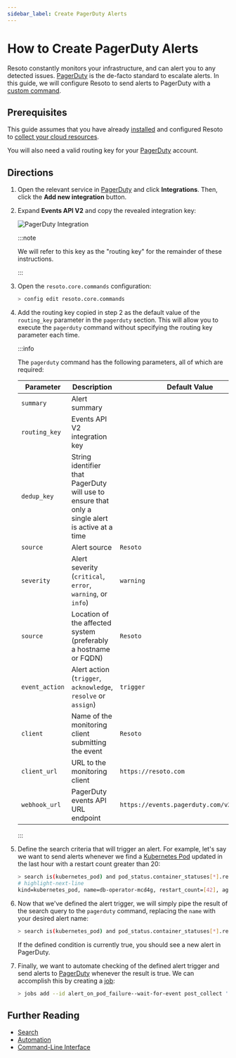 ```yaml
---
sidebar_label: Create PagerDuty Alerts
---
```


# How to Create PagerDuty Alerts

Resoto constantly monitors your infrastructure, and can alert you to any detected issues. [PagerDuty](https://pagerduty.com) is the de-facto standard to escalate alerts. In this guide, we will configure Resoto to send alerts to PagerDuty with a [custom command](../../../reference/cli/index.mdx).

## Prerequisites

This guide assumes that you have already [installed](../../../getting-started/install-resoto/index.mdx) and configured Resoto to [collect your cloud resources](../../../getting-started/configure-resoto/index.mdx).

You will also need a valid routing key for your [PagerDuty](https://pagerduty.com) account.

## Directions

1. Open the relevant service in [PagerDuty](https://pagerduty.com) and click **Integrations**. Then, click the **Add new integration** button.

2. Expand **Events API V2** and copy the revealed integration key:

   ![PagerDuty Integration](./img/pagerduty-setup-integration.png)

   :::note

   We will refer to this key as the "routing key" for the remainder of these instructions.

   :::

3. Open the `resoto.core.commands` configuration:

   ```bash
   > config edit resoto.core.commands
   ```

4. Add the routing key copied in step 2 as the default value of the `routing_key` parameter in the `pagerduty` section. This will allow you to execute the `pagerduty` command without specifying the routing key parameter each time.

   :::info

   The `pagerduty` command has the following parameters, all of which are required:

   | Parameter      | Description                                                                                      | Default Value                             |
   | -------------- | ------------------------------------------------------------------------------------------------ | ----------------------------------------- |
   | `summary`      | Alert summary                                                                                    |                                           |
   | `routing_key`  | Events API V2 integration key                                                                    |                                           |
   | `dedup_key`    | String identifier that PagerDuty will use to ensure that only a single alert is active at a time |                                           |
   | `source`       | Alert source                                                                                     | `Resoto`                                  |
   | `severity`     | Alert severity (`critical`, `error`, `warning`, or `info`)                                       | `warning`                                 |
   | `source`       | Location of the affected system (preferably a hostname or FQDN)                                  | `Resoto`                                  |
   | `event_action` | Alert action (`trigger`, `acknowledge`, `resolve` or `assign`)                                   | `trigger`                                 |
   | `client`       | Name of the monitoring client submitting the event                                               | `Resoto`                                  |
   | `client_url`   | URL to the monitoring client                                                                     | `https://resoto.com`                      |
   | `webhook_url`  | PagerDuty events API URL endpoint                                                                | `https://events.pagerduty.com/v2/enqueue` |

   :::

5. Define the search criteria that will trigger an alert. For example, let's say we want to send alerts whenever we find a [Kubernetes Pod](https://kubernetes.io/docs/concepts/workloads/pods) updated in the last hour with a restart count greater than 20:

   ```bash
   > search is(kubernetes_pod) and pod_status.container_statuses[*].restart_count > 20 and last_update<1h
   # highlight-next-line
   ​kind=kubernetes_pod, name=db-operator-mcd4g, restart_count=[42], age=2mo5d, last_update=23m, cloud=k8s, account=prod, region=kube-system
   ```

6. Now that we've defined the alert trigger, we will simply pipe the result of the search query to the `pagerduty` command, replacing the `name` with your desired alert name:

   ```bash
   > search is(kubernetes_pod) and pod_status.container_statuses[*].restart_count > 20 and last_update<1h | pagerduty summary="Pods are restarting too often!" dedup_key="Resoto::PodRestartedTooOften"
   ```

   If the defined condition is currently true, you should see a new alert in PagerDuty.

7. Finally, we want to automate checking of the defined alert trigger and send alerts to [PagerDuty](https://pagerduty.com) whenever the result is true. We can accomplish this by creating a [job](../../../concepts/automation/index.mdx#jobs):

   ```bash
   > jobs add --id alert_on_pod_failure--wait-for-event post_collect 'search is(kubernetes_pod) and pod_status.container_statuses[*].restart_count > 20 and last_update<1h | pagerduty summary="Pods are restarting too often!" dedup_key="Resoto::PodRestartedTooOften"
   ```

## Further Reading

- [Search](../../../reference/search/index.mdx)
- [Automation](../../../concepts/automation/index.mdx)
- [Command-Line Interface](../../../reference/cli/index.mdx)
